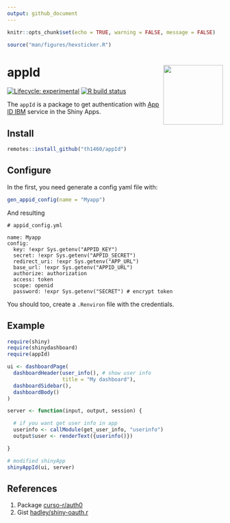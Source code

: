 ```yaml
---
output: github_document
---
```


```r
knitr::opts_chunk$set(echo = TRUE, warning = FALSE, message = FALSE)

source("man/figures/hexsticker.R")

```

# appId <img src='man/figures/hexsticker.png' align="right" height="139" />

<!-- badges: start -->
[![Lifecycle: experimental](https://img.shields.io/badge/lifecycle-experimental-orange.svg)](https://www.tidyverse.org/lifecycle/#experimental)
[![R build status](https://github.com/th1460/appId/workflows/R-CMD-check/badge.svg)](https://github.com/th1460/appId/actions)
<!-- badges: end -->

The `appId` is a package to get authentication with [App ID IBM](https://www.ibm.com/cloud/app-id) service in the Shiny Apps.

## Install

```r

remotes::install_github("th1460/appId")

```

## Configure

In the first, you need generate a config yaml file with:

```r

gen_appid_config(name = "Myapp")

```

And resulting

```
# appid_config.yml

name: Myapp
config:
  key: !expr Sys.getenv("APPID_KEY")
  secret: !expr Sys.getenv("APPID_SECRET")
  redirect_uri: !expr Sys.getenv("APP_URL")
  base_url: !expr Sys.getenv("APPID_URL")
  authorize: authorization
  access: token
  scope: openid
  password: !expr Sys.getenv("SECRET") # encrypt token

```

You should too, create a `.Renviron` file with the credentials.

## Example

```r

require(shiny)
require(shinydashboard)
require(appId)

ui <- dashboardPage(
  dashboardHeader(user_info(), # show user info
                  title = "My dashboard"),
  dashboardSidebar(),
  dashboardBody()
)

server <- function(input, output, session) {

  # if you want get user info in app
  userinfo <- callModule(get_user_info, "userinfo")
  output$user <- renderText({userinfo()})

}

# modified shinyApp
shinyAppId(ui, server)

```

## References

1. Package [curso-r/auth0](https://github.com/curso-r/auth0)
2. Gist [hadley/shiny-oauth.r](https://gist.github.com/hadley/144c406871768d0cbe66b0b810160528)
